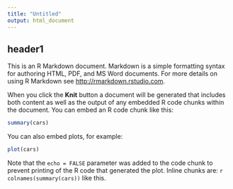 ```yaml
---
title: "Untitled"
output: html_document
---
```

header1
-------

This is an R Markdown document. Markdown is a simple formatting syntax
for authoring HTML, PDF, and MS Word documents. For more details on
using R Markdown see <http://rmarkdown.rstudio.com>.

When you click the **Knit** button a document will be generated that
includes both content as well as the output of any embedded R code
chunks within the document. You can embed an R code chunk like this:

```r
summary(cars)
```
You can also embed plots, for example:

```r
plot(cars)
```
Note that the `echo = FALSE` parameter was added to the code chunk to
prevent printing of the R code that generated the plot. Inline chunks
are: `r colnames(summary(cars))` like this.

